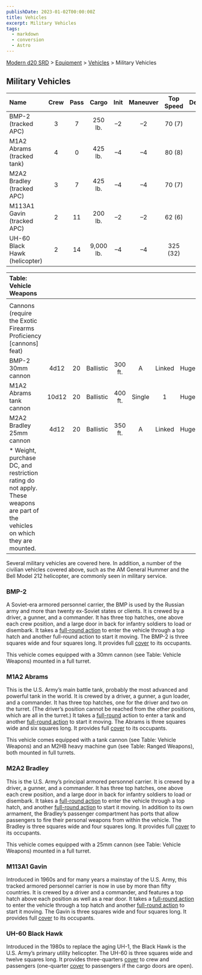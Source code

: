 ```yaml
---
publishDate: 2023-01-02T00:00:00Z
title: Vehicles
excerpt: Military Vehicles
tags:
  - markdown
  - conversion
  - Astro
---
```


[Modern d20 SRD](/#modernD20) > [Equipment](modern-d20-srd-equipment-index) > [Vehicles](modern-d20-srd-equipment-equipment-vehicles) > Military Vehicles

## Military Vehicles

| Name                          | Crew | Pass |   Cargo   | Init | Maneuver | Top Speed | Defense | Hardness | Hit Points | Size | Purchase DC | Restriction |
| :---------------------------- | :--: | :--: | :-------: | :--: | :------: | :-------: | :-----: | :------: | :--------: | :--: | :---------: | ----------: |
| BMP-2 (tracked APC)           |  3   |  7   |  250 lb.  |  –2   |    –2     |  70 (7)   |    8    |    10    |     52     |  H   |     40      |    Mil (+3) |
| M1A2 Abrams (tracked tank)    |  4   |  0   |  425 lb.  |  –4   |    –4     |  80 (8)   |    6    |    20    |     64     |  G   |     47      |    Mil (+3) |
| M2A2 Bradley (tracked APC)    |  3   |  7   |  425 lb.  |  –4   |    –4     |  70 (7)   |    6    |    15    |     58     |  G   |     45      |    Mil (+3) |
| M113A1 Gavin (tracked APC)    |  2   |  11  |  200 lb.  |  –2   |    –2     |  62 (6)   |    8    |    10    |     48     |  H   |     39      |    Mil (+3) |
| UH-60 Black Hawk (helicopter) |  2   |  14  | 9,000 lb. |  –4   |    –4     | 325 (32)  |    6    |    5     |     46     |  G   |     47      |    Mil (+3) |

| Table: Vehicle Weapons                                                                                                         |       |     |           |         |        |        |      |     |     |     |
| :----------------------------------------------------------------------------------------------------------------------------- | :---: | :-: | :-------: | :-----: | :----: | :----: | :--: | :-: | :-: | --: |
|                                                                                                                                |       |     |           |         |        |        |      |     |     |     |
| Cannons (require the Exotic Firearms Proficiency [cannons] feat)                                                               |       |     |           |         |        |        |      |     |     |     |
| BMP-2 30mm cannon                                                                                                              | 4d12  | 20  | Ballistic | 300 ft. |   A    | Linked | Huge | \*  | \*  |  \* |
| M1A2 Abrams tank cannon                                                                                                        | 10d12 | 20  | Ballistic | 400 ft. | Single |   1    | Huge | \*  | \*  |  \* |
| M2A2 Bradley 25mm cannon                                                                                                       | 4d12  | 20  | Ballistic | 350 ft. |   A    | Linked | Huge | \*  | \*  |  \* |
| \* Weight, purchase DC, and restriction rating do not apply. These weapons are part of the vehicles on which they are mounted. |       |     |           |         |        |        |      |     |     |     |

Several military vehicles are covered here. In addition, a number of the civilian vehicles covered above, such as the AM General Hummer and the Bell Model 212 helicopter, are commonly seen in military service.

### BMP-2

A Soviet-era armored personnel carrier, the BMP is used by the Russian army and more than twenty ex-Soviet states or clients. It is crewed by a driver, a gunner, and a commander. It has three top hatches, one above each crew position, and a large door in back for infantry soldiers to load or disembark. It takes a [full-round action](modern-d20-srd-combat-full-round-actions) to enter the vehicle through a top hatch and another full-round action to start it moving. The BMP-2 is three squares wide and four squares long. It provides full [cover](modern-d20-srd-combat-cover) to its occupants.

This vehicle comes equipped with a 30mm cannon (see Table: Vehicle Weapons) mounted in a full turret.

### M1A2 Abrams

This is the U.S. Army’s main battle tank, probably the most advanced and powerful tank in the world. It is crewed by a driver, a gunner, a gun loader, and a commander. It has three top hatches, one for the driver and two on the turret. (The driver’s position cannot be reached from the other positions, which are all in the turret.) It takes a [full-round](modern-d20-srd-combat-full-round-actions) action to enter a tank and another [full-round action](modern-d20-srd-combat-full-round-actions) to start it moving. The Abrams is three squares wide and six squares long. It provides full [cover](modern-d20-srd-combat-cover) to its occupants.

This vehicle comes equipped with a tank cannon (see Table: Vehicle Weapons) and an M2HB heavy machine gun (see Table: Ranged Weapons), both mounted in full turrets.

### M2A2 Bradley

This is the U.S. Army’s principal armored personnel carrier. It is crewed by a driver, a gunner, and a commander. It has three top hatches, one above each crew position, and a large door in back for infantry soldiers to load or disembark. It takes a [full-round action](modern-d20-srd-combat-full-round-actions) to enter the vehicle through a top hatch, and another [full-round action](modern-d20-srd-combat-full-round-actions) to start it moving. In addition to its own armament, the Bradley’s passenger compartment has ports that allow passengers to fire their personal weapons from within the vehicle. The Bradley is three squares wide and four squares long. It provides full [cover](modern-d20-srd-combat-cover) to its occupants.

This vehicle comes equipped with a 25mm cannon (see Table: Vehicle Weapons) mounted in a full turret.

### M113A1 Gavin

Introduced in 1960s and for many years a mainstay of the U.S. Army, this tracked armored personnel carrier is now in use by more than fifty countries. It is crewed by a driver and a commander, and features a top hatch above each position as well as a rear door. It takes a [full-round action](modern-d20-srd-combat-full-round-actions) to enter the vehicle through a top hatch and another [full-round action](modern-d20-srd-combat-full-round-actions) to start it moving. The Gavin is three squares wide and four squares long. It provides full [cover](modern-d20-srd-combat-cover) to its occupants.

### UH-60 Black Hawk

Introduced in the 1980s to replace the aging UH-1, the Black Hawk is the U.S. Army’s primary utility helicopter. The UH-60 is three squares wide and twelve squares long. It provides three-quarters [cover](modern-d20-srd-combat-cover) to crew and passengers (one-quarter [cover](modern-d20-srd-combat-cover) to passengers if the cargo doors are open).
